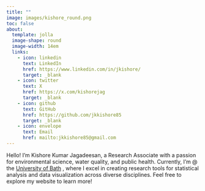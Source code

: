 ```yaml
---
title: ""
image: images/kishore_round.png
toc: false
about: 
  template: jolla
  image-shape: round
  image-width: 14em
  links:
    - icon: linkedin
      text: LinkedIn
      href: https://www.linkedin.com/in/jkishore/
      target: _blank
    - icon: twitter
      text: X
      href: https://x.com/kishorejag
      target: _blank
    - icon: github
      text: GitHub
      href: https://github.com/jkkishore85
      target: _blank
    - icon: envelope
      text: Email
      href: mailto:jkkishore85@gmail.com
---
```


<!-- ::: {.small-text} -->

Hello! I’m Kishore Kumar Jagadeesan, a Research Associate with a passion for environmental science, water quality, and public health. Currently, I’m \@ the [University of Bath](https://researchportal.bath.ac.uk/en/persons/kishore-jagadeesan) , where I excel in creating research tools for statistical analysis and data visualization across diverse disciplines. Feel free to explore my website to learn more!